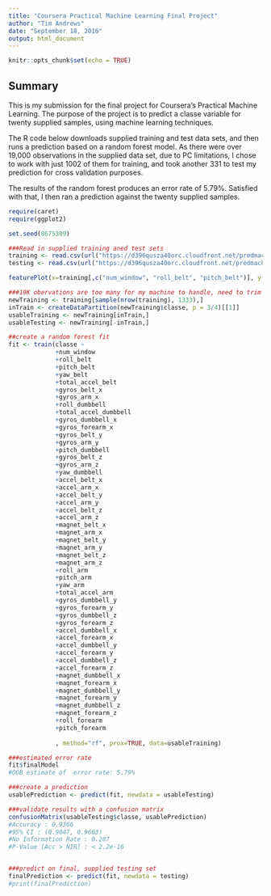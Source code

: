 ```yaml
---
title: "Coursera Practical Machine Learning Final Project"
author: "Tim Andrews"
date: "September 18, 2016"
output: html_document
---
```


```r
knitr::opts_chunk$set(echo = TRUE)
```

## Summary

This is my submission for the final project for Coursera's Practical Machine Learning.  The purpose of the project is to predict a classe variable for twenty supplied samples, using machine learning techniques.

The R code below downloads supplied training and test data sets, and then runs a prediction based on a random forest model.  As there were over 19,000 observations in the supplied data set, due to PC limitations, I chose to work with just 1002 of them for training, and took another 331 to test my prediction for cross validation purposes.

The results of the random forest produces an error rate of 5.79%.  Satisfied  with that, I then ran a prediction against the twenty supplied samples.

```r
require(caret)
require(ggplot2)

set.seed(8675309)

###Read in supplied training aned test sets
training <- read.csv(url("https://d396qusza40orc.cloudfront.net/predmachlearn/pml-training.csv"), header=TRUE)
testing <- read.csv(url("https://d396qusza40orc.cloudfront.net/predmachlearn/pml-testing.csv"), header=TRUE)

featurePlot(x=training[,c("num_window", "roll_belt", "pitch_belt")], y = training$classe, plot="pairs")

###19K obervations are too many for my machine to handle, need to trim it down to 1333 (1002 train, 331 initial testing)
newTraining <- training[sample(nrow(training), 1333),]
inTrain <- createDataPartition(newTraining$classe, p = 3/4)[[1]]
usableTraining <- newTraining[inTrain,]
usableTesting <- newTraining[-inTrain,]

##create a random forest fit
fit <- train(classe ~ 
             +num_window
             +roll_belt
             +pitch_belt
             +yaw_belt
             +total_accel_belt
             +gyros_belt_x
             +gyros_arm_x
             +roll_dumbbell
             +total_accel_dumbbell
             +gyros_dumbbell_x
             +gyros_forearm_x
             +gyros_belt_y
             +gyros_arm_y
             +pitch_dumbbell
             +gyros_belt_z
             +gyros_arm_z
             +yaw_dumbbell
             +accel_belt_x
             +accel_arm_x
             +accel_belt_y
             +accel_arm_y
             +accel_belt_z
             +accel_arm_z
             +magnet_belt_x
             +magnet_arm_x
             +magnet_belt_y
             +magnet_arm_y
             +magnet_belt_z
             +magnet_arm_z
             +roll_arm
             +pitch_arm
             +yaw_arm
             +total_accel_arm
             +gyros_dumbbell_y
             +gyros_forearm_y
             +gyros_dumbbell_z
             +gyros_forearm_z
             +accel_dumbbell_x
             +accel_forearm_x
             +accel_dumbbell_y
             +accel_forearm_y
             +accel_dumbbell_z
             +accel_forearm_z
             +magnet_dumbbell_x
             +magnet_forearm_x
             +magnet_dumbbell_y
             +magnet_forearm_y
             +magnet_dumbbell_z
             +magnet_forearm_z
             +roll_forearm
             +pitch_forearm
             
             , method="rf", prox=TRUE, data=usableTraining)

###estimated error rate
fit$finalModel
#OOB estimate of  error rate: 5.79%

###create a prediction
usablePrediction <- predict(fit, newdata = usableTesting)

###validate results with a confusion matrix
confusionMatrix(usableTesting$classe, usablePrediction)
#Accuracy : 0.9366          
#95% CI : (0.9047, 0.9603)
#No Information Rate : 0.287          
#P-Value [Acc > NIR] : < 2.2e-16 


###predict on final, supplied testing set
finalPrediction <- predict(fit, newdata = testing)
#print(finalPrediction)
```
